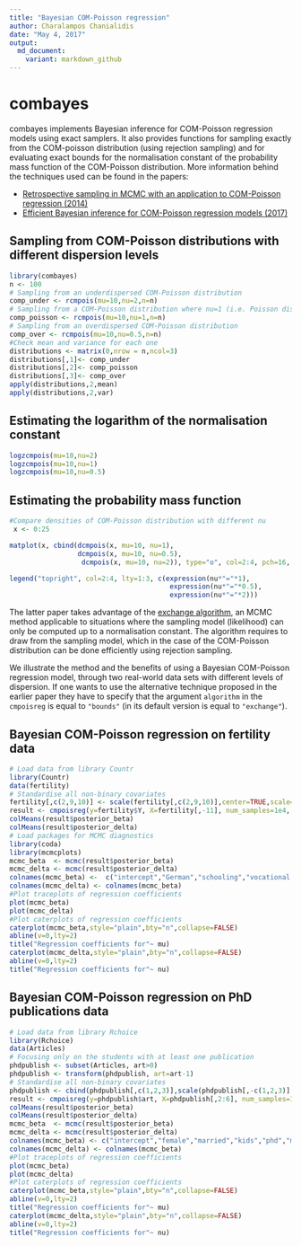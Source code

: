 ```yaml
---
title: "Bayesian COM-Poisson regression"
author: Charalampos Chanialidis
date: "May 4, 2017"
output:
  md_document:
    variant: markdown_github
---
```



combayes
========

combayes implements Bayesian inference for COM-Poisson regression models using exact samplers. It also provides functions for sampling exactly from the COM-poisson distribution (using rejection sampling) and for evaluating exact bounds for the normalisation constant of the probability mass function of the COM-Poisson distribution. More information behind the techniques used can be found in the papers:

* [Retrospective sampling in MCMC with an application to COM-Poisson regression (2014)](http://www.maths.gla.ac.uk/~cchanialidis/Slides_and_Papers/cmpstat.pdf)
* [Efficient Bayesian inference for COM-Poisson regression models (2017)](https://link.springer.com/article/10.1007/s11222-017-9750-x)



Sampling from COM-Poisson distributions with different dispersion levels
---------------------
```r
library(combayes)
n <- 100
# Sampling from an underdispersed COM-Poisson distribution
comp_under <- rcmpois(mu=10,nu=2,n=n)
# Sampling from a COM-Poisson distribution where nu=1 (i.e. Poisson distribution)
comp_poisson <- rcmpois(mu=10,nu=1,n=n)
# Sampling from an overdispersed COM-Poisson distribution
comp_over <- rcmpois(mu=10,nu=0.5,n=n)
#Check mean and variance for each one
distributions <- matrix(0,nrow = n,ncol=3)
distributions[,1]<- comp_under
distributions[,2]<- comp_poisson 
distributions[,3]<- comp_over
apply(distributions,2,mean)
apply(distributions,2,var)
```

Estimating the logarithm of the normalisation constant 
----------------
```r
logzcmpois(mu=10,nu=2)
logzcmpois(mu=10,nu=1)
logzcmpois(mu=10,nu=0.5)
```

Estimating the probability mass function 
-----------------------
```r
#Compare densities of COM-Poisson distribution with different nu
 x <- 0:25

matplot(x, cbind(dcmpois(x, mu=10, nu=1),
                 dcmpois(x, mu=10, nu=0.5),
                  dcmpois(x, mu=10, nu=2)), type="o", col=2:4, pch=16, ylab="p.m.f.") 

legend("topright", col=2:4, lty=1:3, c(expression(nu*"="*1),
                                        expression(nu*"="*0.5),
                                        expression(nu*"="*2)))
```

The latter paper takes advantage of the [exchange algorithm](https://dslpitt.org/uai/papers/06/p359-murray.pdf), an MCMC method applicable to situations where the sampling model (likelihood) can only be computed up to a normalisation constant. The algorithm requires to draw from the sampling model, which in the case of the COM-Poisson distribution can be done efficiently using rejection sampling. 

We illustrate the method and the benefits of using a Bayesian COM-Poisson regression model, through two real-world data sets with different levels of dispersion. If one wants to use the alternative technique proposed in the earlier paper they have to specify that the argument `algorithm` in the `cmpoisreg` is equal to `"bounds"` (in its default version is equal to `"exchange"`).
  

Bayesian COM-Poisson regression on fertility data
-----------------

```r
# Load data from library Countr
library(Countr)
data(fertility)
# Standardise all non-binary covariates
fertility[,c(2,9,10)] <- scale(fertility[,c(2,9,10)],center=TRUE,scale=TRUE)
result <- cmpoisreg(y=fertility$Y, X=fertility[,-11], num_samples=1e4, burnin=1e3)
colMeans(result$posterior_beta)
colMeans(result$posterior_delta)
# Load packages for MCMC diagnostics
library(coda)
library(mcmcplots)
mcmc_beta  <- mcmc(result$posterior_beta)
mcmc_delta <- mcmc(result$posterior_delta)
colnames(mcmc_beta) <-  c("intercept","German","schooling","vocational education","University","Catholic","Protestant","Muslim","rural","age","age at marriage")
colnames(mcmc_delta) <- colnames(mcmc_beta)
#Plot traceplots of regression coefficients
plot(mcmc_beta)
plot(mcmc_delta)
#Plot caterplots of regression coefficients
caterplot(mcmc_beta,style="plain",bty="n",collapse=FALSE)
abline(v=0,lty=2)
title("Regression coefficients for"~ mu)
caterplot(mcmc_delta,style="plain",bty="n",collapse=FALSE)
abline(v=0,lty=2)
title("Regression coefficients for"~ nu)
```

Bayesian COM-Poisson regression on PhD publications data 
----------------

```r
# Load data from library Rchoice
library(Rchoice)
data(Articles)
# Focusing only on the students with at least one publication
phdpublish <- subset(Articles, art>0)
phdpublish <- transform(phdpublish, art=art-1)
# Standardise all non-binary covariates
phdpublish <- cbind(phdpublish[,c(1,2,3)],scale(phdpublish[,-c(1,2,3)],center=TRUE,scale=TRUE))
result <- cmpoisreg(y=phdpublish$art, X=phdpublish[,2:6], num_samples=1e4, burnin=1e3,prior_var_beta=diag(6),prior_var_delta=diag(6))
colMeans(result$posterior_beta)
colMeans(result$posterior_delta)
mcmc_beta  <- mcmc(result$posterior_beta)
mcmc_delta <- mcmc(result$posterior_delta)
colnames(mcmc_beta) <- c("intercept","female","married","kids","phd","mentor")
colnames(mcmc_delta) <- colnames(mcmc_beta)
#Plot traceplots of regression coefficients
plot(mcmc_beta)
plot(mcmc_delta)
#Plot caterplots of regression coefficients
caterplot(mcmc_beta,style="plain",bty="n",collapse=FALSE)
abline(v=0,lty=2)
title("Regression coefficients for"~ mu)
caterplot(mcmc_delta,style="plain",bty="n",collapse=FALSE)
abline(v=0,lty=2)
title("Regression coefficients for"~ nu)
```

